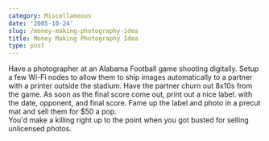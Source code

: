```yaml
---
category: Miscellaneous
date: '2005-10-24'
slug: /money-making-photography-idea
title: Money Making Photography Idea
type: post
---
```



Have a photographer at an Alabama Football game shooting digitally.
Setup a few Wi-Fi nodes to allow them to ship images automatically
to a partner with a printer outside the stadium. Have the partner
churn out 8x10s from the game. As soon as the final score come out,
print out a nice label. with the date, opponent, and final score.
Fame up the label and photo in a precut mat and sell them for $50 a
pop.  
You'd make a killing right up to the point when you got busted for
selling unlicensed photos.